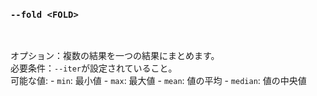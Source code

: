 ### `--fold <FOLD>`

<br />

オプション：複数の結果を一つの結果にまとめます。 \
必要条件：`--iter`が設定されていること。 \
可能な値:
    - `min`:    最小値
    - `max`:    最大値
    - `mean`:   値の平均
    - `median`: 値の中央値